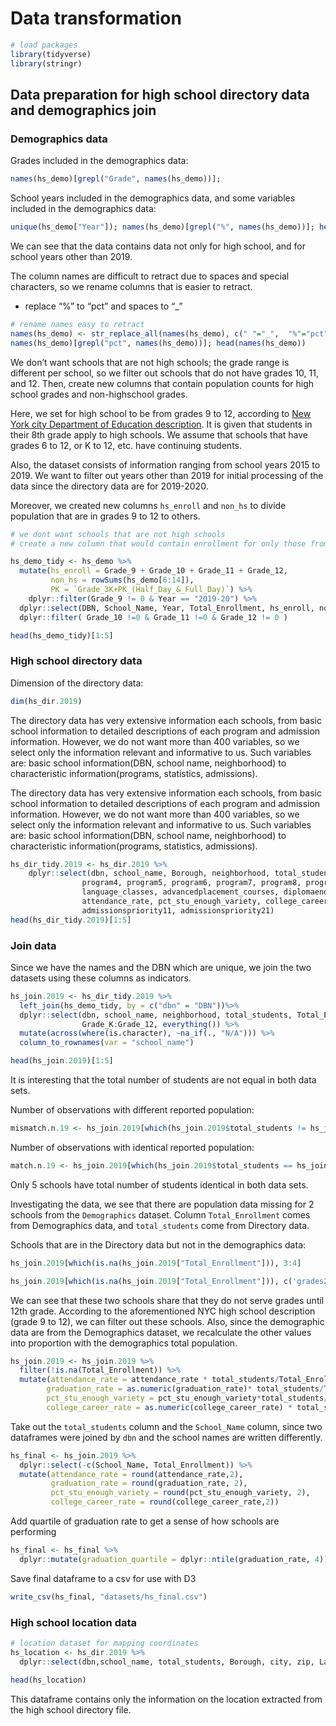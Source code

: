 # Data transformation

```r
# load packages
library(tidyverse)
library(stringr)
```


## Data preparation for high school directory data and demographics join

### Demographics data

Grades included in the demographics data:
```r
names(hs_demo)[grepl("Grade", names(hs_demo))];
```

School years included in the demographics data, and some variables included in the demographics data:
```r
unique(hs_demo["Year"]); names(hs_demo)[grepl("%", names(hs_demo))]; head(names(hs_demo))
```

We can see that the data contains data not only for high school, and for school years other than 2019.

The column names are difficult to retract due to spaces and special characters, so we rename columns that is easier to retract.

* replace "%" to "pct" and spaces to "_"
```r
# rename names easy to retract
names(hs_demo) <- str_replace_all(names(hs_demo), c(" "="_",  "%"="pct", "#"="n"))
names(hs_demo)[grepl("pct", names(hs_demo))]; head(names(hs_demo))
```


We don't want schools that are not high schools; the grade range is different per school, so we filter out schools that do not have grades 10, 11, and 12. 
Then, create new columns that contain population counts for high school grades and non-highschool grades.

Here, we set for high school to be from grades 9 to 12, according to [New York city Department of Education description](https://www.schools.nyc.gov/enrollment/enroll-grade-by-grade/high-school). It is given that students in their 8th grade apply to high schools. We assume that schools that have grades 6 to 12, or K to 12, etc. have continuing students.

Also, the dataset consists of information ranging from school years 2015 to 2019. We want to filter out years other than 2019 for initial processing of the data since the directory data are for 2019-2020.

Moreover, we created new columns `hs_enroll` and `non_hs` to divide population that are in grades 9 to 12 to others.

```r
# we dont want schools that are not high schools
# create a new column that would contain enrollment for only those from Grade 9(hs) and other

hs_demo_tidy <- hs_demo %>% 
  mutate(hs_enroll = Grade_9 + Grade_10 + Grade_11 + Grade_12,
         non_hs = rowSums(hs_demo[6:14]),
         PK = `Grade_3K+PK_(Half_Day_&_Full_Day)`) %>%
    dplyr::filter(Grade_9 != 0 & Year == "2019-20") %>% 
  dplyr::select(DBN, School_Name, Year, Total_Enrollment, hs_enroll, non_hs, everything(), -`Grade_3K+PK_(Half_Day_&_Full_Day)`) %>%
  dplyr::filter( Grade_10 !=0 & Grade_11 !=0 & Grade_12 != 0 )

head(hs_demo_tidy)[1:5]
```


### High school directory data

Dimension of the directory data:
```r
dim(hs_dir.2019)
```

The directory data has very extensive information each schools, from basic school information to detailed descriptions of each program and admission information.
However, we do not want more than 400 variables, so we select only the information relevant and informative to us.
Such variables are: basic school information(DBN, school name, neighborhood) to characteristic information(programs, statistics, admissions).

The directory data has very extensive information each schools, from basic school information to detailed descriptions of each program and admission information.
However, we do not want more than 400 variables, so we select only the information relevant and informative to us.
Such variables are: basic school information(DBN, school name, neighborhood) to characteristic information(programs, statistics, admissions).


```r
hs_dir_tidy.2019 <- hs_dir.2019 %>% 
    dplyr::select(dbn, school_name, Borough, neighborhood, total_students, grades2018, finalgrades, program1, program2,program3,
                program4, program5, program6, program7, program8, program9, program10,
                language_classes, advancedplacement_courses, diplomaendorsements,graduation_rate,
                attendance_rate, pct_stu_enough_variety, college_career_rate, specialized, 
                admissionspriority11, admissionspriority21)
head(hs_dir_tidy.2019)[1:5]
```


### Join data

Since we have the names and the DBN which are unique, we join the two datasets using these columns as indicators.

```r
hs_join.2019 <- hs_dir_tidy.2019 %>% 
  left_join(hs_demo_tidy, by = c("dbn" = "DBN"))%>% 
  dplyr::select(dbn, school_name, neighborhood, total_students, Total_Enrollment, hs_enroll, non_hs, grades2018, PK,
                Grade_K:Grade_12, everything()) %>% 
  mutate(across(where(is.character), ~na_if(., "N/A"))) %>% 
  column_to_rownames(var = "school_name")

head(hs_join.2019)[1:5]
```

It is interesting that the total number of students are not equal in both data sets.

Number of observations with different reported population:
```r
mismatch.n.19 <- hs_join.2019[which(hs_join.2019$total_students != hs_join.2019$Total_Enrollment), ]; dim(mismatch.n.19)
```

Number of observations with identical reported population:
```r
match.n.19 <- hs_join.2019[which(hs_join.2019$total_students == hs_join.2019$Total_Enrollment), ]; dim(match.n.19)
```

Only 5 schools have total number of students identical in both data sets.


Investigating the data, we see that there are population data missing for 2 schools from the `Demographics` dataset.
Column `Total_Enrollment` comes from Demographics data, and `total_students` come from Directory data.

Schools that are in the Directory data but not in the demographics data:
```r
hs_join.2019[which(is.na(hs_join.2019["Total_Enrollment"])), 3:4]
```

```r
hs_join.2019[which(is.na(hs_join.2019["Total_Enrollment"])), c('grades2018', 'finalgrades')]
```

We can see that these two schools share that they do not serve grades until 12th grade.
According to the aforementioned NYC high school description (grade 9 to 12), we can filter out these schools.
Also, since the demographic data are from the Demographics dataset, we recalculate the other values into proportion with the demographics total population.

```r
hs_join.2019 <- hs_join.2019 %>% 
  filter(!is.na(Total_Enrollment)) %>% 
  mutate(attendance_rate = attendance_rate * total_students/Total_Enrollment,
        graduation_rate = as.numeric(graduation_rate)* total_students/Total_Enrollment ,
        pct_stu_enough_variety = pct_stu_enough_variety*total_students/Total_Enrollment ,
        college_career_rate = as.numeric(college_career_rate) * total_students/Total_Enrollment)
```

Take out the `total_students` column and the `School_Name` column, since two dataframes were joined by `dbn` and the school names are written differently.

```r
hs_final <- hs_join.2019 %>% 
  dplyr::select(-c(School_Name, Total_Enrollment)) %>% 
  mutate(attendance_rate = round(attendance_rate,2),
         graduation_rate = round(graduation_rate, 2),
         pct_stu_enough_variety = round(pct_stu_enough_variety, 2),
         college_career_rate = round(college_career_rate,2))
```

Add quartile of graduation rate to get a sense of how schools are performing
```r
hs_final <- hs_final %>%
  dplyr::mutate(graduation_quartile = dplyr::ntile(graduation_rate, 4)) 
```

Save final dataframe to a csv for use with D3
```r
write_csv(hs_final, "datasets/hs_final.csv")
```

### High school location data
```r
# location dataset for mapping coordinates
hs_location <- hs_dir.2019 %>% 
  dplyr::select(dbn,school_name, total_students, Borough, city, zip, Latitude, Longitude, `Census Tract`, NTA)

head(hs_location)
```

This dataframe contains only the information on the location extracted from the high school directory file.

